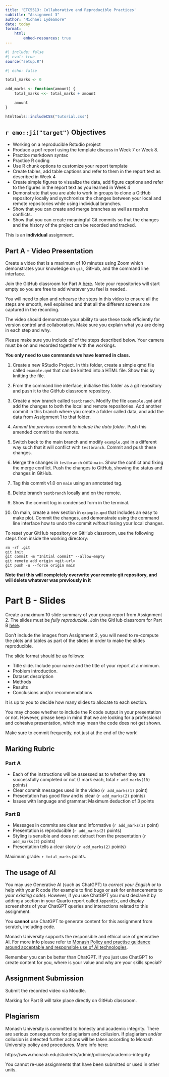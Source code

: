 ```yaml
---
title: 'ETC5513: Collaborative and Reproducible Practices'
subtitle: "Assignment 3"
author: "Michael Lydeamore"
date: today
format:
    html:
        embed-resources: true
---
```



```r
#| include: false
#| eval: true
source("setup.R")
```

```r
#| echo: false

total_marks <- 0

add_marks <- function(amount) {
    total_marks <<- total_marks + amount

    amount
}

```

```r
htmltools::includeCSS("tutorial.css")
```


## `r emo::ji("target")` Objectives

* Working on a reproducible  Rstudio project
* Produce a pdf report using the template discuss in Week 7 or Week 8.
* Practice markdown syntax
* Practice R coding
* Use R chunk options to customize your report template
* Create  tables, add table captions and  refer to them in the report text as described in Week 4
* Create simple figures to visualize the data, add figure captions and  refer to the figures in the report text as you learned in Week 4
* Demonstrate that you are able to work in groups to clone a GitHub repository locally and synchronize the changes between your local and remote repositories while using individual branches.
* Show that you can create and merge branches as well as resolve conflicts.
* Show that you can create meaningful Git commits so that the changes and the history of the project can be recorded and tracked.

::: {.callout-important}
This is an **individual**  assignment.
:::

## Part A - Video Presentation

Create a video that is a maximum of 10 minutes using Zoom which demonstrates your knowledge on `git`, GitHub, and the command line interface.

Join the GitHub classroom for Part A [here](https://classroom.github.com/a/glvQb3Ky). Note your repositories will start empty so you are free to add whatever you feel is needed.

::: {.callout-tip}
You will need to plan and rehearse the steps in this video to ensure all the steps are smooth, well explained and that all the different screens are captured in the recording.
:::

The video should demonstrate your ability to use these tools efficiently for version control and collaboration. Make sure you explain what you are doing in each step and why.

Please make sure you include _all_ of the steps described below. Your camera must be on and recorded together with the workings.

__You only need to use commands we have learned in class.__

1. Create a new RStudio Project. In this folder, create a simple qmd file called `example.qmd` that can be knitted into a HTML file. Show this by knitting the file.

2. From the command line interface, initialise this folder as a git repository and push it to the GitHub classroom repository.

3. Create a new branch called `testbranch`. Modify the file `example.qmd` and add the changes to both the local and remote repositories. Add another commit in this branch where you create a folder called data, and add the data from Assignment 1 to that folder. 

4. *Amend the previous commit to include the data folder*. Push this amended commit to the remote.

5. Switch back to the main branch and modify `example.qmd` in a different way such that it will conflict with `testbranch`. Commit and push these changes.

6. Merge the changes in `testbranch` onto `main`. Show the conflict and fixing the merge conflict. Push the changes to GitHub, showing the status and changes in GitHub. 

7. Tag this commit v1.0 on `main` using an annotated tag.

8. Delete branch `testbranch` locally and on the remote.

9. Show the commit log in condensed form in the terminal. 

10. On main, create a new section in `example.qmd` that includes an easy to make plot. Commit the changes, and demonstrate using the command line interface how to undo the commit _without_ losing your local changes.

::: {.callout-tip}
To reset your GitHub repository on GitHub classroom, use the following steps from inside the working directory:

```
rm -rf .git
git init
git commit -m "Initial commit" --allow-empty
git remote add origin <git-url>
git push -u --force origin main
```
:::

[**Note that this will completely overwrite your remote git repository, and will delete whatever was previously in it**]{.red}

# Part B - Slides

Create a maximum 10 slide summary of your group report from Assignment 2. The slides must be _fully reproducible_. Join the GitHub classroom for Part B [here](https://classroom.github.com/a/ibMWZMtG).

::: {.callout-tip}
Don't include the images from Assignment 2, you will need to re-compute the plots and tables as part of the slides in order to make the slides reproducible.
:::

The slide format should be as follows:

* Title slide. Include your name and the title of your report at a minimum.
* Problem introduction.
* Dataset description
* Methods
* Results
* Conclusions and/or recommendations

It is up to you to decide how many slides to allocate to each section.

You may choose whether to include the R code output in your presentation or not. However, please keep in mind that we are looking for a professional and cohesive presentation, which may mean the code does not get shown.

Make sure to commit frequently, not just at the end of the work!


## Marking Rubric

### Part A
* Each of the instructions will be assessed as to whether they are successfully completed or not (1 mark each, total `r add_marks(10)` points)
* Clear commit messages used in the video (`r add_marks(1)` point)
* Presentation has good flow and is clear (`r add_marks(2)` points)
* Issues with language and grammar: Maximum deduction of 3 points

### Part B
* Messages in commits are clear and informative (`r add_marks(1)` point)
* Presentation is reproducible (`r add_marks(2)` points)
* Styling is sensible and does not detract from the presentation (`r add_marks(2)` points)
* Presentation tells a clear story (`r add_marks(2)` points)


Maximum grade: `r total_marks` points.

## The usage of AI

You may use Generative AI (such as ChatGPT) to _correct your English_ or to help with your R code (for example to find bugs or ask for enhancements to _your existing code_). However, if you use ChatGPT you must declare it by adding a section in your Quarto report called `Appendix`, and display screenshots of your ChatGPT queries and interactions related to this assignment.

You **cannot** use ChatGPT to generate content for this assignment from scratch, including code.

Monash University supports the responsible and ethical use of generative AI. For more info please refer to [Monash Policy and practise guidance around acceptable and responsible use of AI technologies](https://www.monash.edu/learning-teaching/teachhq/Teaching-practices/artificial-intelligence/policy-and-practice-guidance-around-acceptable-and-responsible-use-of-ai-technologies).

::: {.callout-tip}
Remember you can be better than ChatGPT. If you just use ChatGPT to create content for you, where is your value and why are your skills special?
:::

## Assignment Submission

Submit the recorded video via Moodle.

Marking for Part B will take place directly on GitHub classroom.

## Plagiarism

Monash University is committed to honesty and academic integrity. There are serious consequences for plagiarism and collusion. If plagiarism and/or collusion is detected further actions will be taken according to Monash University policy and procedures. More info here:

https://www.monash.edu/students/admin/policies/academic-integrity

You cannot re-use assignments that have been submitted or used in  other units.